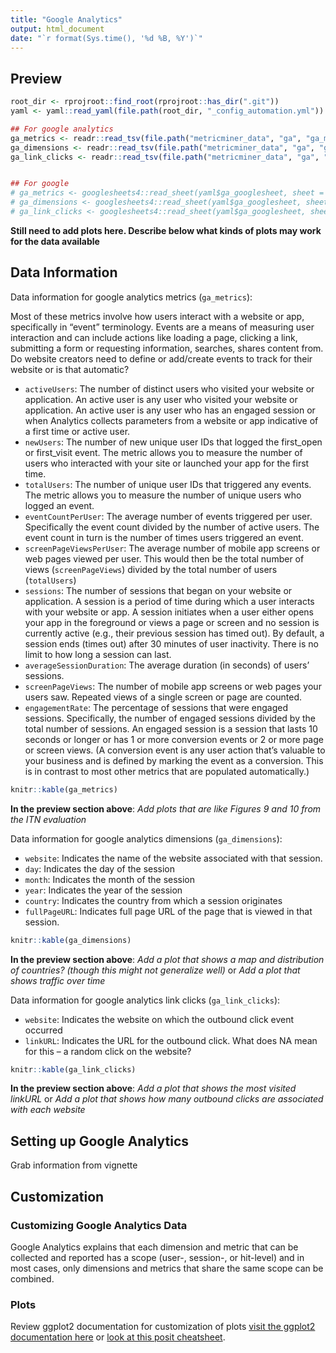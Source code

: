 ```yaml
---
title: "Google Analytics"
output: html_document
date: "`r format(Sys.time(), '%d %B, %Y')`"
---
```


## Preview

```r
root_dir <- rprojroot::find_root(rprojroot::has_dir(".git"))
yaml <- yaml::read_yaml(file.path(root_dir, "_config_automation.yml"))

## For google analytics
ga_metrics <- readr::read_tsv(file.path("metricminer_data", "ga", "ga_metrics.tsv"))
ga_dimensions <- readr::read_tsv(file.path("metricminer_data", "ga", "ga_dimensions.tsv"))
ga_link_clicks <- readr::read_tsv(file.path("metricminer_data", "ga", "ga_link_clicks.tsv"))


## For google 
# ga_metrics <- googlesheets4::read_sheet(yaml$ga_googlesheet, sheet = "metrics")
# ga_dimensions <- googlesheets4::read_sheet(yaml$ga_googlesheet, sheet = "dimensions")
# ga_link_clicks <- googlesheets4::read_sheet(yaml$ga_googlesheet, sheet = "link_clicks")
```

**Still need to add plots here. Describe below what kinds of plots may work for the data available**

## Data Information

Data information for google analytics metrics (`ga_metrics`):

Most of these metrics involve how users interact with a website or app, specifically in "event" terminology. Events are a means of measuring user interaction and can include actions like loading a page, clicking a link, submitting a form or requesting information, searches, shares content from. Do website creators need to define or add/create events to track for their website or is that automatic?

  * `activeUsers`: The number of distinct users who visited your website or application. An active user is any user who visited your website or application. An active user is any user who has an engaged session or when Analytics collects parameters from a website or app indicative of a first time or active user.
  * `newUsers`: The number of new unique user IDs that logged the first_open or first_visit event. The metric allows you to measure the number of users who interacted with your site or launched your app for the first time. 
  * `totalUsers`: The number of unique user IDs that triggered any events. The metric allows you to measure the number of unique users who logged an event.
  * `eventCountPerUser`: The average number of events triggered per user. Specifically the event count divided by the number of active users. The event count in turn is the number of times users triggered an event.
  * `screenPageViewsPerUser`: The average number of mobile app screens or web pages viewed per user. This would then be the total number of views (`screenPageViews`) divided by the total number of users (`totalUsers`)  
  * `sessions`: The number of sessions that began on your website or application. A session is a period of time during which a user interacts with your website or app. A session initiates when a user either opens your app in the foreground or views a page or screen and no session is currently active (e.g., their previous session has timed out). By default, a session ends (times out) after 30 minutes of user inactivity. There is no limit to how long a session can last.
  * `averageSessionDuration`: The average duration (in seconds) of users' sessions. 
  * `screenPageViews`: The number of mobile app screens or web pages your users saw. Repeated views of a single screen or page are counted. 
  * `engagementRate`: The percentage of sessions that were engaged sessions. Specifically, the number of engaged sessions divided by the total number of sessions. An engaged session is a session that lasts 10 seconds or longer or has 1 or more conversion events or 2 or more page or screen views. (A conversion event is any user action that's valuable to your business and is defined by marking the event as a conversion. This is in contrast to most other metrics that are populated automatically.)  

```r
knitr::kable(ga_metrics)
```

**In the preview section above**: *Add plots that are like Figures 9 and 10 from the ITN evaluation*

Data information for google analytics dimensions (`ga_dimensions`):

  * `website`: Indicates the name of the website associated with that session. 
  * `day`: Indicates the day of the session
  * `month`: Indicates the month of the session
  * `year`: Indicates the year of the session
  * `country`: Indicates the country from which a session originates
  * `fullPageURL`: Indicates full page URL of the page that is viewed in that session. 


```r
knitr::kable(ga_dimensions)
```

**In the preview section above**: *Add a plot that shows a map and distribution of countries? (though this might not generalize well)* or *Add a plot that shows traffic over time*

Data information for google analytics link clicks (`ga_link_clicks`):

  * `website`: Indicates the website on which the outbound click event occurred
  * `linkURL`: Indicates the URL for the outbound click. What does NA mean for this -- a random click on the website?


```r
knitr::kable(ga_link_clicks)
```

**In the preview section above**: *Add a plot that shows the most visited linkURL* or *Add a plot that shows how many outbound clicks are associated with each website*

## Setting up Google Analytics

Grab information from vignette

## Customization

### Customizing Google Analytics Data

Google Analytics explains that each dimension and metric that can be collected and reported has a scope (user-, session-, or hit-level) and in most cases, only dimensions and metrics that share the same scope can be combined. 

### Plots

Review ggplot2 documentation for customization of plots [visit the ggplot2 documentation here](https://ggplot2.tidyverse.org/) or [look at this posit cheatsheet](https://github.com/rstudio/cheatsheets/blob/main/data-visualization.pdf).


